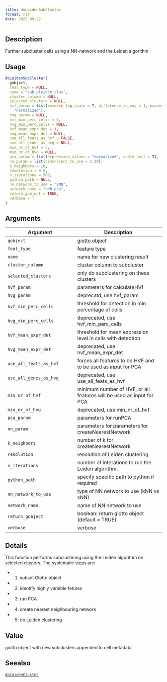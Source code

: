 ```yaml
--- 
title: doLeidenSubCluster 
format: rst 
date: 2022-09-22 
--- 
```


## Description

Further subcluster cells using a NN-network and the Leiden algorithm


## Usage

```r
doLeidenSubCluster(
  gobject,
  feat_type = NULL,
  name = "sub_pleiden_clus",
  cluster_column = NULL,
  selected_clusters = NULL,
  hvf_param = list(reverse_log_scale = T, difference_in_cov = 1, expression_values =
    "normalized"),
  hvg_param = NULL,
  hvf_min_perc_cells = 5,
  hvg_min_perc_cells = NULL,
  hvf_mean_expr_det = 1,
  hvg_mean_expr_det = NULL,
  use_all_feats_as_hvf = FALSE,
  use_all_genes_as_hvg = NULL,
  min_nr_of_hvf = 5,
  min_nr_of_hvg = NULL,
  pca_param = list(expression_values = "normalized", scale_unit = T),
  nn_param = list(dimensions_to_use = 1:20),
  k_neighbors = 10,
  resolution = 0.5,
  n_iterations = 500,
  python_path = NULL,
  nn_network_to_use = "sNN",
  network_name = "sNN.pca",
  return_gobject = TRUE,
  verbose = T
)
```


## Arguments

Argument      |Description
------------- |----------------
`gobject`     |     giotto object
`feat_type`     |     feature type
`name`     |     name for new clustering result
`cluster_column`     |     cluster column to subcluster
`selected_clusters`     |     only do subclustering on these clusters
`hvf_param`     |     parameters for calculateHVf
`hvg_param`     |     deprecatd, use hvf_param
`hvf_min_perc_cells`     |     threshold for detection in min percentage of cells
`hvg_min_perc_cells`     |     deprecated, use hvf_min_perc_cells
`hvf_mean_expr_det`     |     threshold for mean expression level in cells with detection
`hvg_mean_expr_det`     |     deprecated, use hvf_mean_expr_det
`use_all_feats_as_hvf`     |     forces all features to be HVF and to be used as input for PCA
`use_all_genes_as_hvg`     |     deprecated, use use_all_feats_as_hvf
`min_nr_of_hvf`     |     minimum number of HVF, or all features will be used as input for PCA
`min_nr_of_hvg`     |     deprecated, use min_nr_of_hvf
`pca_param`     |     parameters for runPCA
`nn_param`     |     parameters for parameters for createNearestNetwork
`k_neighbors`     |     number of k for createNearestNetwork
`resolution`     |     resolution of Leiden clustering
`n_iterations`     |     number of interations to run the Leiden algorithm.
`python_path`     |     specify specific path to python if required
`nn_network_to_use`     |     type of NN network to use (kNN vs sNN)
`network_name`     |     name of NN network to use
`return_gobject`     |     boolean: return giotto object (default = TRUE)
`verbose`     |     verbose


## Details

This function performs subclustering using the Leiden algorithm on selected clusters.
 The systematic steps are:
   

*  1. subset Giotto object   

*  2. identify highly variable fetures   

*  3. run PCA   

*  4. create nearest neighbouring network   

*  5. do Leiden clustering


## Value

giotto object with new subclusters appended to cell metadata


## Seealso

[`doLeidenCluster`](#doleidencluster)


